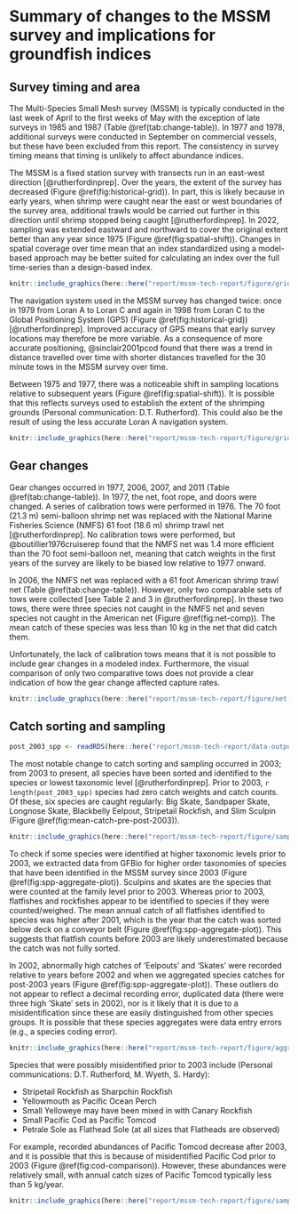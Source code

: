 <!-- SA: it seems to me that this section is about more than just changes to the MSSM survey, but also a bunch of methods of what we/you did and results. Adjust section title? -->

<!-- JD: Closer?-->


<!-- TODO ADD BACK: -->
<!-- Data extracted from the GFBio database for 1975--2022 [databases2023]. -->
<!-- However, publicly available data for the Multispecies Small Mesh survey is available on the Ocean Biodiversity Information System (OBIS) [@mssm2022obis]. -->

# Summary of changes to the MSSM survey and implications for groundfish indices

## Survey timing and area

The Multi-Species Small Mesh survey (MSSM) is typically conducted in the last week of April to the first weeks of May with the exception of late surveys in 1985 and 1987 (Table \@ref(tab:change-table)).
In 1977 and 1978, additional surveys were conducted in September on commercial vessels, but these have been excluded from this report.
The consistency in survey timing means that timing is unlikely to affect abundance indices. 

The MSSM is a fixed station survey with transects run in an east-west direction [@rutherfordinprep].
Over the years, the extent of the survey has decreased (Figure \@ref(fig:historical-grid)).
In part, this is likely because in early years, when shrimp were caught near the east or west boundaries of the survey area, additional trawls would be carried out further in this direction until shrimp stopped being caught [@rutherfordinprep].
<!-- TODO: or personal communication? -->
In 2022, sampling was extended eastward and northward to cover the original extent better than any year since 1975 (Figure \@ref(fig:spatial-shift)).
Changes in spatial coverage over time mean that an index standardized using a model-based approach may be better suited for calculating an index over the full time-series than a design-based index.

```r

knitr::include_graphics(here::here("report/mssm-tech-report/figure/grid-historical-nav-changes_no-points.png"), dpi = NA)

```

The navigation system used in the MSSM survey has changed twice: once in 1979 from Loran A to Loran C and again in 1998 from Loran C to the Global Positioning System (GPS) (Figure \@ref(fig:historical-grid))  [@rutherfordinprep].
Improved accuracy of GPS means that early survey locations may therefore be more variable.
As a consequence of more accurate positioning, @sinclair2001pcod found that there was a trend in distance travelled over time with shorter distances travelled for the 30 minute tows in the MSSM survey over time.

Between 1975 and 1977, there was a noticeable shift in sampling locations relative to subsequent years (Figure \@ref(fig:spatial-shift)).
It is possible that this reflects surveys used to establish the extent of the shrimping grounds (Personal communication: D.T. Rutherford). 
This could also be the result of using the less accurate Loran A navigation system.

```r
knitr::include_graphics(here::here("report/mssm-tech-report/figure/grid-spatial-sampling-changes.png"), dpi = NA)
```

## Gear changes

Gear changes occurred in 1977, 2006, 2007, and 2011 (Table \@ref(tab:change-table)).
In 1977, the net, foot rope, and doors were changed.
A series of calibration tows were performed in 1976.
The 70 foot (21.3 m) semi-balloon shrimp net was replaced with the National Marine Fisheries Science (NMFS) 61 foot (18.6 m) shrimp trawl net [@rutherfordinprep].
No calibration tows were performed, but @boutillier1976cruiserep found that the NMFS net was 1.4 more efficient than the 70 foot semi-balloon net, meaning that catch weights in the first years of the survey are likely to be biased low relative to 1977 onward.

In 2006, the NMFS net was replaced with a 61 foot American shrimp trawl net (Table \@ref(tab:change-table)).
However, only two comparable sets of tows were collected [see Table 2 and 3 in @rutherfordinprep].
In these two tows, there were three species not caught in the NMFS net and seven species not caught in the American net (Figure \@ref(fig:net-comp)).
The mean catch of these species was less than 10 kg in the net that did catch them.

Unfortunately, the lack of calibration tows means that it is not possible to include gear changes in a modeled index. 
Furthermore, the visual comparison of only two comparative tows does not provide a clear indication of how the gear change affected capture rates.

```r
knitr::include_graphics(here::here("report/mssm-tech-report/figure/net-comp.png"), dpi = NA)
```

## Catch sorting and sampling

```r
post_2003_spp <- readRDS(here::here("report/mssm-tech-report/data-outputs/post-2003-spp.rds"))
```

The most notable change to catch sorting and sampling occurred in 2003; from 2003 to present, all species have been sorted and identified to the species or lowest taxonomic level [@rutherfordinprep].
Prior to 2003, `r length(post_2003_spp)` species had zero catch weights and catch counts.
Of these, six species are caught regularly: Big Skate, Sandpaper Skate, Longnose Skate, Blackbelly Eelpout, Stripetail Rockfish, and Slim Sculpin (Figure \@ref(fig:mean-catch-pre-post-2003)).

```r
knitr::include_graphics(here::here("report/mssm-tech-report/figure/sampling-2003.png"), dpi = NA)
```

To check if some species were identified at higher taxonomic levels prior to 2003, we extracted data from GFBio for higher order taxonomies of species that have been identified in the MSSM survey since 2003 (Figure \@ref(fig:spp-aggregate-plot)).
Sculpins and skates are the species that were counted at the family level prior to 2003.
Whereas prior to 2003, flatfishes and rockfishes appear to be identified to species if they were counted/weighed.
The mean annual catch of all flatfishes identified to species was higher after 2001, which is the year that the catch was sorted below deck on a conveyor belt (Figure \@ref(fig:spp-aggregate-plot)).
This suggests that flatfish counts before 2003 are likely underestimated because the catch was not fully sorted.

In 2002, abnormally high catches of 'Eelpouts' and 'Skates' were recorded relative to years before 2002 and when we aggregated species catches for post-2003 years (Figure \@ref(fig:spp-aggregate-plot)).
These outliers do not appear to reflect a decimal recording error, duplicated data (there were three high 'Skate' sets in 2002), nor is it likely that it is due to a misidentification since these are easily distinguished from other species groups.
It is possible that these species aggregates were data entry errors (e.g., a species coding error).

```r
knitr::include_graphics(here::here("report/mssm-tech-report/figure/aggregated-id-level-plot.png"), dpi = NA)
```

Species that were possibly misidentified prior to 2003 include (Personal communications: D.T. Rutherford, M. Wyeth, S. Hardy):

- Stripetail Rockfish as Sharpchin Rockfish
- Yellowmouth as Pacific Ocean Perch
- Small Yelloweye may have been mixed in with Canary Rockfish
- Small Pacific Cod as Pacific Tomcod
- Petrale Sole as Flathead Sole (at all sizes that Flatheads are observed)

For example, recorded abundances of Pacific Tomcod decrease after 2003, and it is possible that this is because of misidentified Pacific Cod prior to 2003 (Figure \@ref(fig:cod-comparison)).
However, these abundances were relatively small, with annual catch sizes of Pacific Tomcod typically less than 5 kg/year.

```r
knitr::include_graphics(here::here("report/mssm-tech-report/figure/sampling-cod.png"), dpi = NA)
```

\clearpage
